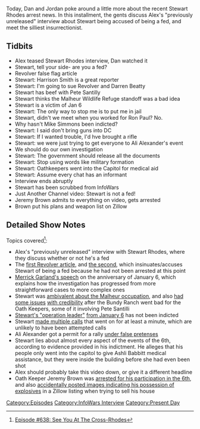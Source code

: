 {{Episode
    | title           = See You At The Cross-Rhodes
    | caption         = [https://knowledgefight.libsyn.com/638-see-you-at-the-cross-rhodes Listen to this episode on Libsyn]
    | episodeNumber   = 638
    | length          = 01:24:40
    | airDate         = January 19, 2022
    | coverageDate    = July 2, 2021
    | episodeType     = [[:Category:InfoWars Interview|InfoWars Interview]], [[:Category:Present Day|Present Day]]
    | appearance      = [[Stewart Rhodes]], [[Pete Santilly]], [[Harrison Smith]], [[Darren Beatty]], [[Mike Simmons]], [[Ali Alexander]], [[Jeremy Brown]]
    | previousEpisode = [[637: January 13, 2022]]
    | nextEpisode     = [[639: January 17, 2022]]
}}

{{Stub}}

Today, Dan and Jordan poke around a little more about the recent Stewart Rhodes arrest news. In this installment, the gents discuss Alex's "previously unreleased" interview about Stewart being accused of being a fed, and meet the silliest insurrectionist.

==Tidbits==

*Alex teased Stewart Rhodes interview, Dan watched it
*Stewart, tell your side- are you a fed?
*Revolver false flag article
*Stewart: Harrison Smith is a great reporter
*Stewart: I'm going to sue Revolver and Darren Beatty
*Stewart has beef with Pete Santilly
*Stewart thinks the Malheur Wildlife Refuge standoff was a bad idea
*Stewart is a victim of Jan 6
*Stewart: The only way to stop me is to put me in jail
*Stewart, didn't we meet when you worked for Ron Paul? No.
*Why hasn't Mike Simmons been indicted?
*Stewart: I said don't bring guns into DC
*Stewart: If I wanted trouble, I'd hve brought a rifle
*Stewart: we were just trying to get everyone to Ali Alexander's event
*We should do our own investigation
*Stewart: The government should release all the documents
*Stewart: Stop using words like military formation
*Stewart: Oathkeepers went into the Capitol for medical aid
*Stewart: Assume every chat has an informant
*Interview ends abruptly
*Stewart has been scrubbed from InfoWars
*Just Another Channel video: Stewart is not a fed!
*Jeremy Brown admits to everything on video, gets arrested
*Brown put his plans and weapon list on Zillow

==Detailed Show Notes==

Topics covered<ref>[https://knowledgefight.com/research/2022/1/18/episode-638-see-you-at-the-cross-rhodes Episode #638: See You At The Cross-Rhodes]</ref>:

*Alex's "previously unreleased" interview with Stewart Rhodes, where they discuss whether or not he's a fed
*The [https://archive.is/O3tTN first Revolver article], and [https://americanfaith.com/federal-protection-of-oath-keepers-kingpin-stewart-rhodes-breaks-the-entire-capitol-insurrection-lie-wide-open/ the second], which insinuates/accuses Stewart of being a fed because he had not been arrested at this point
*[https://www.justice.gov/opa/speech/attorney-general-merrick-b-garland-delivers-remarks-first-anniversary-attack-capitol Merrick Garland's speech] on the anniversary of January 6, which explains how the investigation has progressed from more straightforward cases to more complex ones
*Stewart was [https://www.nytimes.com/2016/01/17/us/standoff-in-oregon-attracts-supporters-bearing-disparate-grievances.html ambivalent about the Malheur occupation], and also [https://www.buzzfeednews.com/article/jessicagarrison/stewart-rhodes-oath-keepers-early-history-conflicts had some issues] [https://www.splcenter.org/hatewatch/2017/05/16/leader-josephine-county-oath-keepers-breaks-stewart-rhodes-over-leadership-style with credibility] after the Bundy Ranch went bad for the Oath Keepers, some of it involving Pete Santilli
*[https://www.motherjones.com/politics/2021/07/oath-keepers-january-6-capitol-insurrection-michael-simmons-person-ten/ Stewart's "operation leader"] [https://extremism.gwu.edu/sites/g/files/zaxdzs2191/f/Caldwell%20et%20al%20Fourth%20Superseding%20Indictment.pdf from January 6] has not been indicted
*Stewart [https://www.justice.gov/opa/press-release/file/1462481/download made multiple calls] that went on for at least a minute, which are unlikely to have been attempted calls
*Ali Alexander got a permit for a rally [https://s3.documentcloud.org/documents/21059849/leopold-capitol-police-protest-permits-january-6-common-law-release.pdf under false pretenses]
*Stewart lies about almost every aspect of the events of the 6th, according to evidence provided in his indictment. He alleges that his people only went into the capitol to give Ashli Babbitt medical assistance, but they were inside the building before she had even been shot
*Alex should probably take this video down, or give it a different headline
*Oath Keeper Jeremy Brown was [https://web.archive.org/web/20211117141721/https://www.thedailybeast.com/alleged-jan-6-rioter-jeremy-brown-tries-to-sell-home-on-Zillow-accidentally-reveals-cache-of-explosives-fbi arrested for his participation in the 6th], and also [https://www.documentcloud.org/documents/21099005-brown-search-warrant accidentally posted images indicating his possession of explosives] in a Zillow listing when trying to sell his house

[[Category:Episodes]]
[[Category:InfoWars Interview]]
[[Category:Present Day]]